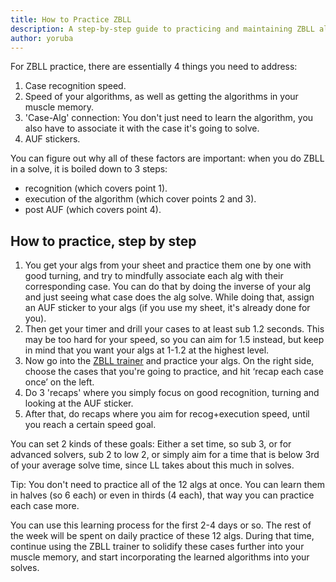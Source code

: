 ```yaml
---
title: How to Practice ZBLL
description: A step-by-step guide to practicing and maintaining ZBLL algs.
author: yoruba
---
```


For ZBLL practice, there are essentially 4 things you need to address:

1. Case recognition speed.
2. Speed of your algorithms, as well as getting the algorithms in your muscle memory.
3. 'Case-Alg' connection: You don't just need to learn the algorithm, you also have to associate it with the case it's going to solve.
4. AUF stickers.

You can figure out why all of these factors are important: when you do ZBLL in a solve, it is boiled down to 3 steps:

- recognition (which covers point 1).
- execution of the algorithm (which cover points 2 and 3).
- post AUF (which covers point 4).

## How to practice, step by step

1. You get your algs from your sheet and practice them one by one with good turning, and try to mindfully associate each alg with their corresponding case. You can do that by doing the inverse of your alg and just seeing what case does the alg solve. While doing that, assign an AUF sticker to your algs (if you use my sheet, it's already done for you).
2. Then get your timer and drill your cases to at least sub 1.2 seconds. This may be too hard for your speed, so you can aim for 1.5 instead, but keep in mind that you want your algs at 1-1.2 at the highest level.
3. Now go into the [ZBLL trainer](https://bestsiteever.ru/zbll/#/select) and practice your algs. On the right side, choose the cases that you're going to practice, and hit ‘recap each case once’ on the left.
4. Do 3 'recaps' where you simply focus on good recognition, turning and looking at the AUF sticker.
5. After that, do recaps where you aim for recog+execution speed, until you reach a certain speed goal.

You can set 2 kinds of these goals: Either a set time, so sub 3, or for advanced solvers, sub 2 to low 2, or simply aim for a time that is below 3rd of your average solve time, since LL takes about this much in solves.

Tip: You don't need to practice all of the 12 algs at once. You can learn them in halves (so 6 each) or even in thirds (4 each), that way you can practice each case more.

You can use this learning process for the first 2-4 days or so. The rest of the week will be spent on daily practice of these 12 algs. During that time, continue using the ZBLL trainer to solidify these cases further into your muscle memory, and start incorporating the learned algorithms into your solves.
